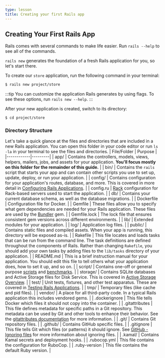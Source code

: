 ```yaml
---
type: lesson
title: Creating your first Rails app
---
```



Creating Your First Rails App
-----------------------------

Rails comes with several commands to make life easier. Run `rails --help` to see
all of the commands.

`rails new` generates the foundation of a fresh Rails application for you, so
let's start there.

To create our `store` application, run the following command in your terminal:

```bash
$ rails new project/store
```

:::tip
You can customize the application Rails generates by using flags. To see
these options, run `rails new --help`.
:::

After your new application is created, switch to its directory:

```bash
$ cd project/store
```

### Directory Structure

Let's take a quick glance at the files and directories that are included in a
new Rails application. You can open this folder in your code editor or run
`ls -la` in your terminal to see the files and directories.
| File/Folder | Purpose |
|------------|---------|
| app/ | Contains the controllers, models, views, helpers, mailers, jobs, and assets for your application. **You'll focus mostly on this folder for the remainder of this guide.** |
| bin/ | Contains the `rails` script that starts your app and can contain other scripts you use to set up, update, deploy, or run your application. |
| config/ | Contains configuration for your application's routes, database, and more. This is covered in more detail in [Configuring Rails Applications](configuring.html). |
| config.ru | [Rack](https://rack.github.io) configuration for Rack-based servers used to start the application. |
| db/ | Contains your current database schema, as well as the database migrations. |
| Dockerfile | Configuration file for Docker. |
| Gemfile | These files allow you to specify what gem dependencies are needed for your Rails application. These files are used by the [Bundler](https://bundler.io) gem. |
| Gemfile.lock | The lock file that ensures consistent gem versions across different environments. |
| lib/ | Extended modules for your application. |
| log/ | Application log files. |
| public/ | Contains static files and compiled assets. When your app is running, this directory will be exposed as-is. |
| Rakefile | This file locates and loads tasks that can be run from the command line. The task definitions are defined throughout the components of Rails. Rather than changing `Rakefile`, you should add your own tasks by adding files to the `lib/tasks` directory of your application. |
| README.md | This is a brief instruction manual for your application. You should edit this file to tell others what your application does, how to set it up, and so on. |
| script/ | Contains one-off or general purpose [scripts](https://github.com/rails/rails/blob/main/railties/lib/rails/generators/rails/script/USAGE) and [benchmarks](https://github.com/rails/rails/blob/main/railties/lib/rails/generators/rails/benchmark/USAGE). |
| storage/ | Contains SQLite databases and Active Storage files for Disk Service. This is covered in [Active Storage Overview](active_storage_overview.html). |
| test/ | Unit tests, fixtures, and other test apparatus. These are covered in [Testing Rails Applications](testing.html). |
| tmp/ | Temporary files (like cache and pid files). |
| vendor/ | A place for all third-party code. In a typical Rails application this includes vendored gems. |
| .dockerignore | This file tells Docker which files it should not copy into the container. |
| .gitattributes | This file defines metadata for specific paths in a Git repository. This metadata can be used by Git and other tools to enhance their behavior. See the [gitattributes documentation](https://git-scm.com/docs/gitattributes) for more information. |
| .git/ | Contains Git repository files. |
| .github/ | Contains GitHub specific files. |
| .gitignore | This file tells Git which files (or patterns) it should ignore. See [GitHub - Ignoring files](https://help.github.com/articles/ignoring-files) for more information about ignoring files. |
| .kamal/ | Contains Kamal secrets and deployment hooks. |
| .rubocop.yml | This file contains the configuration for RuboCop. |
| .ruby-version | This file contains the default Ruby version. |

<TerminalConfigurator client:load />

